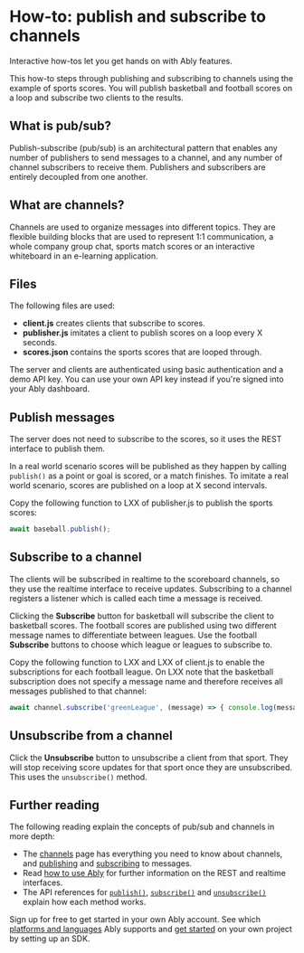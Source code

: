 # How-to: publish and subscribe to channels

Interactive how-tos let you get hands on with Ably features.

This how-to steps through publishing and subscribing to channels using the example of sports scores. You will publish basketball and football scores on a loop and subscribe two clients to the results.

## What is pub/sub?

Publish-subscribe (pub/sub) is an architectural pattern that enables any number of publishers to send messages to a channel, and any number of channel subscribers to receive them. Publishers and subscribers are entirely decoupled from one another.

## What are channels?

Channels are used to organize messages into different topics. They are flexible building blocks that are used to represent 1:1 communication, a whole company group chat, sports match scores or an interactive whiteboard in an e-learning application.

## Files

The following files are used:

* **client.js** creates clients that subscribe to scores.
* **publisher.js** imitates a client to publish scores on a loop every X seconds.
* **scores.json** contains the sports scores that are looped through.

The server and clients are authenticated using basic authentication and a demo API key. You can use your own API key instead if you're signed into your Ably dashboard.

## Publish messages

The server does not need to subscribe to the scores, so it uses the REST interface to publish them.

In a real world scenario scores will be published as they happen by calling `publish()` as a point or goal is scored, or a match finishes. To imitate a real world scenario, scores are published on a loop at X second intervals.

Copy the following function to LXX of publisher.js to publish the sports scores:

```js
await baseball.publish();
```

## Subscribe to a channel

The clients will be subscribed in realtime to the scoreboard channels, so they use the realtime interface to receive updates. Subscribing to a channel registers a listener which is called each time a message is received.

Clicking the **Subscribe** button for basketball will subscribe the client to basketball scores. The football scores are published using two different message names to differentiate between leagues. Use the football **Subscribe** buttons to choose which league or leagues to subscribe to.

Copy the following function to LXX and LXX of client.js to enable the subscriptions for each football league. On LXX note that the basketball subscription does not specify a message name and therefore receives all messages published to that channel:

```js
await channel.subscribe('greenLeague', (message) => { console.log(message.data) });
```

## Unsubscribe from a channel

Click the **Unsubscribe** button to unsubscribe a client from that sport. They will stop receiving score updates for that sport once they are unsubscribed. This uses the `unsubscribe()` method.

## Further reading

The following reading explain the concepts of pub/sub and channels in more depth:

* The [channels](/channels) page has everything you need to know about channels, and [publishing](/channels#publish) and [subscribing](/channels#subscribe) to messages.
* Read [how to use Ably](/basics/use-ably) for further information on the REST and realtime interfaces.
* The API references for [`publish()`](/api/rest-sdk/channels#publish), [`subscribe()`](/api/realtime-sdk/channels#subscribe) and [`unsubscribe()`](api/realtime-sdk/channels#unsubscribe) explain how each method works.

Sign up for free to get started in your own Ably account. See which [platforms and languages](/getting-started/sdks) Ably supports and [get started](/getting-started/setup) on your own project by setting up an SDK.
